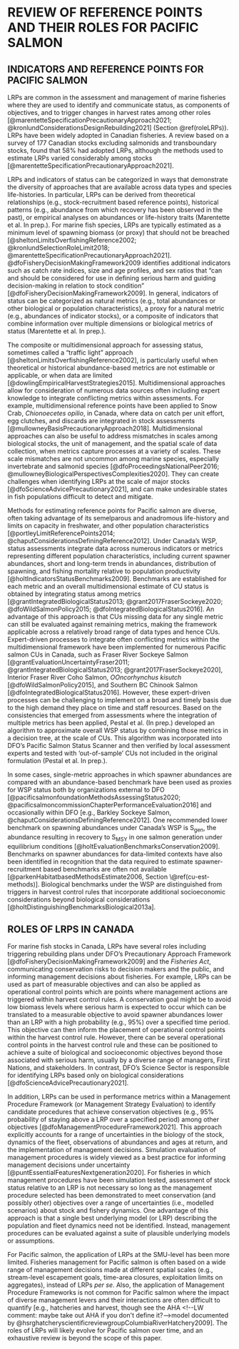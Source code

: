 
# REVIEW OF REFERENCE POINTS AND THEIR ROLES FOR PACIFIC SALMON {#review}

## INDICATORS AND REFERENCE POINTS FOR PACIFIC SALMON

\begin{tcolorbox}[sharp corners, boxrule=0.2mm]
\subsection*{Key Points:}
\begin{itemize}
\item LRPs have been widely adopted in Canadian fisheries.
\item LRPs can be identified along a variety of indicators, and those indicators can be categorized as natural metrics, proxies for natural metrics, or composites of metrics.
\item Under Canada's WSP, a composite of metrics ('multidimensional approach') is used in stock assessments, including metrics on current spawner abundances, short and long-term trends in abundances, and the distribution of spawning, among others.
\item DFO has recently developed the Pacific Salmon Status Scanner tool to rapidly approximate the multidimensional approach for salmon assessments.
\item In some cases, single-metric approaches in which spawner abundances are compared with an abundance-based benchmark have been used as proxies for status.
\end{itemize}
\end{tcolorbox}


LRPs are common in the assessment and management of marine fisheries where they are used to identify and communicate status, as components of objectives, and to trigger changes in harvest rates among other roles
[@marentetteSpecificationPrecautionaryApproach2021; @kronlundConsiderationsDesignRebuilding2021] (Section \@ref(roleLRPs)). <!--Reviews of the application of reference points and harvest control rules can be found in @kvamsdalHarvestControlRules2016,  @puntHarvestControlRules2010, and @dowlingEmpiricalHarvestStrategies2015 (the latter for data-poor fisheries). --><!--@sheltonLimitsOverfishingReference2002 provided an overview of the implementation of the precautionary approach and LRPs before the publication of DFO's Precautionary Approach Framework in 2009. They highlight that, at that point in time, there was limited evidence of the implementation of the precautionary approach in Canadian fisheries. In contrast, 12 years after the publication of DFO's Precautionary Approach Framework, a review by--> LRPs have been widely adopted in Canadian fisheries. A review based on a survey of 177 Canadian stocks excluding salmonids and transboundary stocks, found that 58% had adopted LRPs, although the methods used to estimate LRPs varied considerably among stocks [@marentetteSpecificationPrecautionaryApproach2021]. <!--@kronlundConsiderationsDesignRebuilding2021 also reviewed the use and definition of LRPs in the context of Canadian and international policy. They highlight the importance of embedding LRPs into management objectives with associated tolerance (probability) statements, e.g., "stock status should be maintained above the LRP 90% of the time", as the tolerance statement is required to render the LRP operational. Diagnosing where serious harm is occurring is a pervasive challenge when identifying LRPs, as is addressing the impacts of non-stationarity in underlying biological processes such as natural mortality [@kronlundConsiderationsDesignRebuilding2021].-->

LRPs and indicators of status can be categorized in ways that demonstrate the diversity of approaches that are available across data types and species life-histories. In particular, LRPs can be derived from theoretical relationships (e.g., stock-recruitment based  reference points), historical patterns (e.g., abundance from which recovery has been observed in the past), or empirical analyses on abundances or life-history traits (Marentette et al. In prep.). For marine fish species, LRPs are typically estimated as a minimum level of spawning biomass (or proxy) that should not be breached [@sheltonLimitsOverfishingReference2002; @kronlundSelectionRoleLimit2018; @marentetteSpecificationPrecautionaryApproach2021].  @dfoFisheryDecisionMakingFramework2009 identifies additional indicators such as catch rate indices, size and age profiles, and sex ratios that "can and should be considered for use in defining serious harm and guiding decision-making in relation to stock condition” [@dfoFisheryDecisionMakingFramework2009].  In general, indicators of status can be categorized as natural metrics (e.g., total abundances or other biological or population characteristics), a proxy for a natural metric (e.g., abundances of indicator stocks), or a composite of indicators that combine information over multiple dimensions or biological metrics of status (Marentette et al. In prep.).  


The composite or multidimensional approach for assessing status, sometimes called a "traffic light" approach [@sheltonLimitsOverfishingReference2002], is particularly useful when theoretical or historical abundance-based metrics are not estimable or applicable, or when data are limited [@dowlingEmpiricalHarvestStrategies2015]. Multidimensional approaches allow for consideration of numerous data sources often including expert knowledge to integrate conflicting metrics within assessments. For example, multidimensional reference points have been applied to Snow Crab, *Chionoecetes opilio*, in Canada, where data on catch per unit effort, egg clutches, and discards are integrated in stock assessments [@mullowneyBasisPrecautionaryApproach2018]. Multidimensional approaches can also be useful to address mismatches in scales among biological stocks, the unit of management, and the spatial scale of data collection, when metrics capture processes at a variety of scales. These scale mismatches are not uncommon among marine species, especially invertebrate and salmonid species [@dfoProceedingsNationalPeer2016; @mullowneyBiologicalPerspectivesComplexities2020]. They can create challenges when identifying LRPs at the scale of major stocks [@dfoScienceAdvicePrecautionary2021], and can make undesirable states in fish populations difficult to detect and mitigate.  <!--CH: I couldn't find any reference for American Lobster- i.e., Adam Cook's ppt from TESA workshop-->



<!--KH: I think more context is needed for the above statement "Multidimensional approaches can also be useful to address mismatches in scales among biological stocks, the unit of management, and the spatial scale of data collection."  Can an example be given?  I could see how it would apply if the 'composite' of indicators was based on multiple indicators from different spatial scales, and all indicators needed to be above some specific level for the SMU to be 'above the LRP (i.e. our Proportional LRP). Is this what you were meaning?  This is different from how we use 'multidimensional' when talking about WSP.  In this case, all indicators are for the same spatial scale; they just use different characteristics.

CH; added "when metrics capture processes at a variety of scales". Admittedly, it's more the type of metrics, e.g., using ppns of biological units above critical threshold instead of total BM, instead of the number of metrics that's most important.  However, these alternative metrics tend to be common in multidimenstional assessments.-->

Methods for estimating reference points for Pacific salmon are diverse, often taking advantage of its semelparous and anadromous life-history and limits on capacity in freshwater, and other population characteristics [@portleyLimitReferencePoints2014; @chaputConsiderationsDefiningReference2012]. Under Canada's WSP, status assessments integrate data across numerous indicators or metrics representing different population characteristics, including current spawner abundances, short and long-term trends in abundances, distribution of spawning, and fishing mortality relative to population productivity [@holtIndicatorsStatusBenchmarks2009]. Benchmarks are established for each metric and an overall multidimensional estimate of CU status is obtained by integrating status among metrics [@grantIntegratedBiologicalStatus2013; @grant2017FraserSockeye2020; @dfoWildSalmonPolicy2015; @dfoIntegratedBiologicalStatus2016].  An advantage of this approach is that CUs missing data for any single metric can still be evaluated against remaining metrics, making the framework applicable across a relatively broad range of data types and hence CUs. Expert-driven processes to integrate often conflicting metrics within the multidimensional framework have been implemented for numerous Pacific salmon CUs in Canada, such as Fraser River Sockeye Salmon [@grantEvaluationUncertaintyFraser2011; @grantIntegratedBiologicalStatus2013; @grant2017FraserSockeye2020], Interior Fraser River Coho Salmon, *OOncorhynchus kisutch* [@dfoWildSalmonPolicy2015], and Southern BC Chinook Salmon [@dfoIntegratedBiologicalStatus2016]. However, these expert-driven processes can be challenging to implement on a broad and timely basis due to the high demand they place on time and staff resources. Based on the consistencies that emerged from assessments where the integration of multiple metrics has been applied, Pestal et al. (In prep.) developed an algorithm to approximate overall WSP status by combining those metrics in a decision tree, at the scale of CUs. This algorithm was incorporated into DFO's Pacific Salmon Status Scanner and then verified by local assessment experts and tested with 'out-of-sample' CUs not included in the original formulation (Pestal et al. In prep.). 


In some cases, single-metric approaches in which spawner abundances are compared with an abundance-based benchmark have been used as proxies for WSP status both by organizations external to DFO [@pacificsalmonfoundationMethodsAssessingStatus2020; @pacificsalmoncommissionChapterPerformanceEvaluation2016]  and occasionally within DFO [e.g., Barkley Sockeye Salmon, @chaputConsiderationsDefiningReference2012]. One recommended lower benchmark on spawning abundances under Canada's WSP is S~gen~, the abundance resulting in recovery to S~MSY~ in one salmon generation under equilibrium conditions [@holtEvaluationBenchmarksConservation2009]. Benchmarks on spawner abundances for data-limited contexts have also been identified in recognition that the data required to estimate spawner-recruitment based benchmarks are often not available [@parkenHabitatbasedMethodsEstimate2006, Section \@ref(cu-est-methods)]. Biological benchmarks under the WSP are distinguished from triggers in harvest control rules that incorporate additional socioeconomic considerations beyond biological considerations [@holtDistinguishingBenchmarksBiological2013a].

<!--CH omit: @portleyLimitReferencePoints2014 reviewed the use of LRPs and biological benchmarks in the US (Alaska and Pacific Northwest), Canada, Russia, and Japan. They highlight the role of LRPs and lower benchmarks in allowing for cross-jurisdictional comparisons of sustainability. In Canada, @chaputConsiderationsDefiningReference2012 reviewed the use of reference points, including lower benchmarks and LRPs, in the assessment and management of salmonids and other semelparous species. 
-->





## ROLES OF LRPS IN CANADA {#roleLRPs}

\begin{tcolorbox}[sharp corners, boxrule=0.2mm]
\subsection*{Key Points:}
\begin{itemize}
\item The roles of LRPs for marine fish stocks in Canada can include:
\begin{itemize}
\item triggering rebuilding plans under the Fish Stock provisions,
\item communicating conservation risks to decision makers and the public,
\item informing management decisions about fisheries as part of measurable objectives or operational control points, and
\item as a component of performance metrics within a Management Procedure Framework.
\end{itemize}
\item Identifying LRPs is the responsibility of DFO's Science Sector.
\item For Pacific salmon the application of LRPs has been limited, as fisheries management is often based on a wide range of management decisions made at different spatial scales (e.g., stream-level escapement goals, time-area closures, exploitation limits on aggregates).
\end{itemize}
\end{tcolorbox}


For marine fish stocks in Canada, LRPs have several roles including triggering rebuilding plans under DFO's Precautionary Approach Framework [@dfoFisheryDecisionMakingFramework2009] and the *Fisheries Act*, communicating conservation risks to decision makers and the public, and informing management decisions about fisheries. For example, LRPs can be used as part of measurable objectives and can also be applied as operational control points which are points where management actions are triggered within harvest control rules. A conservation goal might be to avoid low biomass levels where serious harm is expected to occur which can be translated to a measurable objective to avoid spawner abundances lower than an LRP with a high probability (e.g., 95%) over a specified time period.  This objective can then inform the placement of operational control points within the harvest control rule. However, there can be several operational control points in the harvest control rule and these can be positioned to achieve a suite of biological and socioeconomic objectives beyond those associated with serious harm, usually by a diverse range of managers, First Nations, and stakeholders. In contrast, DFO's Science Sector is responsible for identifying LRPs based only on biological considerations [@dfoScienceAdvicePrecautionary2021].<!--SUe suggested omitting these last 4  sentences, but I think this is relevant for aggregate abundance LRPs-->


In addition, LRPs can be used in performance metrics within a Management Procedure Framework (or Management Strategy Evaluation) to identify candidate procedures that achieve conservation objectives (e.g., 95% probability of staying above a LRP over a specified period) among other objectives<!--, without being explicitly estimated--> [@dfoManagementProcedureFramework2021]. This approach explicitly accounts for a range of uncertainties in the biology of the stock, dynamics of the fleet, observations of abundances and ages at return, and the implementation of management decisions. Simulation evaluation of management procedures is widely viewed as a best practice for informing management decisions under uncertainty [@puntEssentialFeaturesNextgeneration2020]. For fisheries in which management procedures have been simulation tested, assessment of stock status relative to an LRP is not necessary so long as the management procedure selected has been demonstrated to meet conservation (and possibly other) objectives over a range of uncertainties (i.e., modelled scenarios) about stock and fishery dynamics. 
One advantage of this approach is that a single best underlying model (or LRP) describing the population and fleet dynamics need not be identified. Instead, management procedures can be evaluated against a suite of plausible underlying models or assumptions. 


For Pacific salmon, the application of LRPs at the SMU-level has been more limited. Fisheries management for Pacific salmon is often based on a wide range of management decisions made at different spatial scales (e.g., stream-level escapement goals, time-area closures, exploitation limits on aggregates), instead of LRPs *per se*.
Also, the application of Management Procedure Frameworks is not common for Pacific salmon where the impact of diverse management levers and their interactions are often difficult to quantify [e.g., hatcheries and harvest, though see the AHA <!--LW comment: maybe take out AHA if you don't define it?-->model documented by @hsrghatcheryscientificreviewgroupColumbiaRiverHatchery2009]. <!--CH: omitted as it seems out of place here: "In addition, salmon stock assessments have typically not integrated uncertainties in estimates of spawner abundances for reference point derivation [but see @scheuerellIntegratedPopulationModel2021 and @statonIncorporatingDemographicInformation2021]."  should be staton2017-->
The roles of LRPs will likely evolve for Pacific salmon over time, and an exhaustive review is beyond the scope of this paper.


<!--KH: 

Comments on firt sentence of above paragraph:
For Pacific salmon, the application of LRPs is more limited. Fisheries management for Pacific salmon is often based on alternative management approaches, such as escapement goals, exploitation limits, and time-area closures at a variety of spatial scales, instead of LRPs *per se*. 


- The term 'management approach' might be too vague; the following list includes a combination of metrics that reference points are based on (e.g., escapement goals based on escapement as a metric, ER limits based on ERs as a metric) and management actions (time area closures), where the latter could be used in conjunction with an LRP (e.g., our forecast says we going to be below our LRP, so let's put in additional time-area closures this year).  

Perhaps the text here (and in the key point bullet above) could be revised to something like:
For Pacific salmon, the application of LRPs at the SMU-level has been more limited due to the wide range of management decisions made at different spatial scales for each individual SMU and the wide range of indicators used to make decisions at each scale (e.g., aggregate-abundance for mixed-stock fisheries, stream-level escapement goals, exploitation limits).

???
CH: revised taking some wording from both options.

-->


<!--CH side note:  DFO's Fisheries Sustainability checklist shows LRPs that usually management operational control points, and not biological LRPs per se-->



